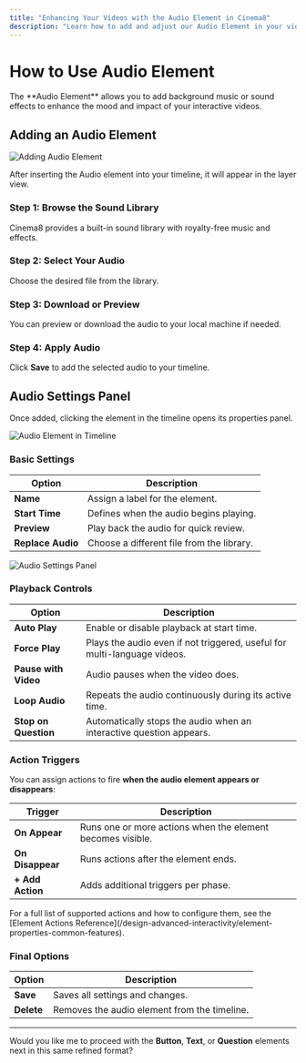 ```yaml
---
title: "Enhancing Your Videos with the Audio Element in Cinema8"
description: "Learn how to add and adjust our Audio Element in your video projects to include background music and sound effects. Visit Cinema8."
---
```



# How to Use Audio Element

<Callout type="info">
The **Audio Element** allows you to add background music or sound effects to enhance the mood and impact of your interactive videos.
</Callout>

## Adding an Audio Element

![Adding Audio Element](/screenshot/advanced-interactivity/audio-element-1.webp)

After inserting the Audio element into your timeline, it will appear in the layer view.

<Steps>

### Step 1: Browse the Sound Library

Cinema8 provides a built-in sound library with royalty-free music and effects.

### Step 2: Select Your Audio

Choose the desired file from the library.

### Step 3: Download or Preview

You can preview or download the audio to your local machine if needed.

### Step 4: Apply Audio

Click **Save** to add the selected audio to your timeline.

</Steps>

## Audio Settings Panel

Once added, clicking the element in the timeline opens its properties panel.

![Audio Element in Timeline](/screenshot/advanced-interactivity/audio-element-2.webp)

### Basic Settings

| Option       | Description |
|--------------|-------------|
| **Name**     | Assign a label for the element. |
| **Start Time** | Defines when the audio begins playing. |
| **Preview**  | Play back the audio for quick review. |
| **Replace Audio** | Choose a different file from the library. |

![Audio Settings Panel](/screenshot/advanced-interactivity/audio-element-3.webp)

### Playback Controls

| Option       | Description |
|--------------|-------------|
| **Auto Play** | Enable or disable playback at start time. |
| **Force Play** | Plays the audio even if not triggered, useful for multi-language videos. |
| **Pause with Video** | Audio pauses when the video does. |
| **Loop Audio** | Repeats the audio continuously during its active time. |
| **Stop on Question** | Automatically stops the audio when an interactive question appears. |

### Action Triggers

You can assign actions to fire **when the audio element appears or disappears**:

| Trigger              | Description |
|----------------------|-------------|
| **On Appear**        | Runs one or more actions when the element becomes visible. |
| **On Disappear**     | Runs actions after the element ends. |
| **+ Add Action**     | Adds additional triggers per phase. |

<Callout type="default">
For a full list of supported actions and how to configure them, see the [Element Actions Reference](/design-advanced-interactivity/element-properties-common-features).
</Callout>

### Final Options

| Option       | Description |
|--------------|-------------|
| **Save**     | Saves all settings and changes. |
| **Delete**   | Removes the audio element from the timeline. |

---

Would you like me to proceed with the **Button**, **Text**, or **Question** elements next in this same refined format?
